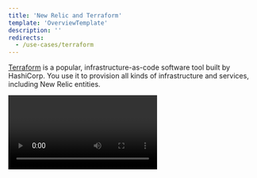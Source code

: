 ```yaml
---
title: 'New Relic and Terraform'
template: 'OverviewTemplate'
description: ''
redirects:
  - /use-cases/terraform
---
```


<Intro>

[Terraform](https://www.terraform.io/) is a popular, infrastructure-as-code software tool built by HashiCorp. You use it to provision all kinds of infrastructure and services, including New Relic entities.

<Video id="vifxeilp2h" type="wistia" />

</Intro>
